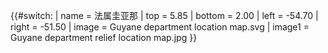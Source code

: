 {{#switch:{{{1}}}
| name   = 法属圭亚那
| top    = 5.85
| bottom = 2.00
| left   = -54.70
| right  = -51.50
| image  = Guyane department location map.svg
| image1 = Guyane department relief location map.jpg
}}<noinclude>{{Location map/Info}}
{{Documentation}}
</noinclude>